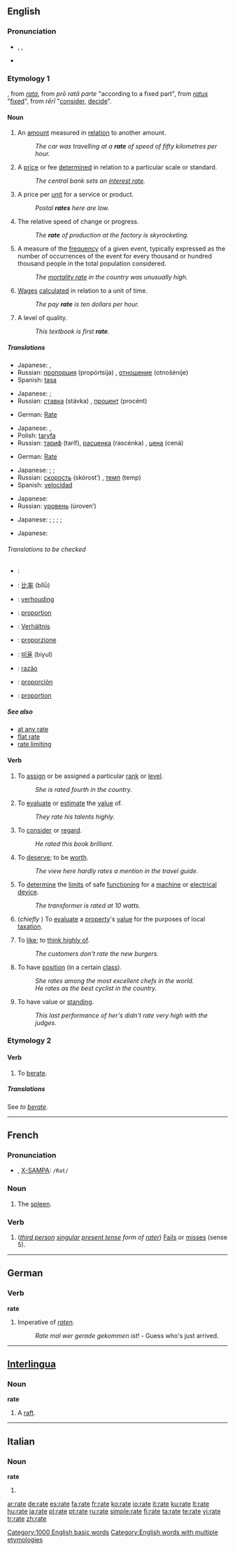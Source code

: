 {{see|Rate|raté}}
{{wikipedia|Rate (disambiguation)}}
==English==

===Pronunciation===
* {{IPA|/ɹeɪt/}}, {{SAMPA|/r\eIt/}}, {{enPR|r��āt}} <!-- :[[Rhymes: -eɪt]] except there aren't any... -->
* {{audio|en-us-rate.ogg|Audio (US)}}

===Etymology 1===
{{OF.}}, from {{ML.}} ''[[rata]]'', from {{L.}}''prō ratā parte'' "according to a fixed part", from ''[[ratus]]'' "[[fix]]ed", from ''rērī'' "[[consider]], [[decide]]".

====Noun====
{{wikipedia}}
{{en-noun}}

# An [[amount]] measured in [[relation]] to another amount.
#: ''The car was travelling at a '''rate''' of speed of fifty kilometres per hour.''
# A [[price]] or fee [[determined]] in relation to a particular scale or standard.
#: ''The central bank sets an [[interest rate]].''
# A price per [[unit]] for a service or product.
#: ''Postal '''rates''' here are low.''
# The relative speed of change or progress.
#: ''The '''rate''' of production at the factory is skyrocketing.''
# {{statistics}} A measure of the [[frequency]] of a given event, typically expressed as the number of occurrences of the event for every thousand or hundred thousand people in the total population considered.
#: ''The [[mortality rate]] in the country was unusually high.''
# [[wage|Wages]] [[calculate]]d in relation to a unit of time.
#: ''The pay '''rate''' is ten dollars per hour.''
# A level of quality.
#: ''This textbook is first '''rate'''''.

=====Translations=====
{{trans-top|an amount measured in relation to another amount}}
{{trans-mid}}
* Japanese: {{t|ja|sc=Jpan|比率|tr=hiritsu}}, {{t|ja|sc=Jpan|割合|tr=wariai}}
* Russian: [[пропорция]] (propórtsija) {{f}}, [[отношение]] (otnošénije) {{n}}
* Spanish: [[tasa]] {{f}}
{{trans-bottom}}

{{trans-top|a price or fee determined in relation to a particular scale or standard}}
{{trans-mid}}
* Japanese: {{t|ja|sc=Jpan|割合|tr=wariai}}; {{qualifier|fee}} {{t|ja|sc=Jpan|利率|tr=riritsu}}
* Russian: [[ставка]] (stávka) {{f}}, [[процент]] (procént) {{m}}
{{trans-bottom}}

{{trans-top|a price per unit for a service or product}}
* German: [[Rate]] {{f}}
{{trans-mid}}
* Japanese: {{t|ja|sc=Jpan|比率|tr=hiritsu}}, {{t|ja|sc=Jpan|割合|tr=wariai}}
* Polish: [[taryfa]] {{f}}
* Russian: [[тариф]] (taríf), [[расценка]] (rascénka) {{f}}, [[цена]] (cená) {{f}}
{{trans-bottom}}

{{trans-top|relative speed}}
* German: [[Rate]] {{f}}
{{trans-mid}}
* Japanese: {{t|ja|sc=Jpan|割合|tr=wariai}}; {{qualifier|production speed}} {{t|ja|sc=Jpan|生産速度|tr=sēsan sokudo}}; {{qualifier|growth of a company, country}} {{t|ja|sc=Jpan|成長率|tr=seichōritsu}}
* Russian: [[скорость]] (skórost’) {{f}}, [[темп]] (temp) {{m}}
* Spanish: [[velocidad]] {{f}}
{{trans-bottom}}

{{trans-top|statistics: a measure of the frequency of a given event}}
{{trans-mid}}
* Japanese: {{qualifier|mortality rate}} {{t|ja|sc=Jpan|死亡率|tr=shibōritsu}}
* Russian: [[уровень]] (úroven’) {{m}}
{{trans-bottom}}

{{trans-top|wages calculated in relation to a unit of time}}
{{trans-mid}}
* Japanese: {{t|ja|sc=Jpan|割合|tr=wariai}}; {{qualifier|per hour}} {{t|ja|sc=Jpan|時給|tr=jikyū}}; {{qualifier|per day}} {{t|ja|sc=Jpan|日給|tr=nikkyū}}; {{qualifier|per month}} {{t|ja|sc=Jpan|月給|tr=gekkyū}}; {{qualifier|per year}} {{t|ja|sc=Jpan|年収|tr=nenshū}}
{{trans-bottom}}

{{trans-top|a level of quality}}
{{trans-mid}}
* Japanese: {{t|ja|sc=Jpan|級|tr=kyū}}
{{trans-bottom}}

======Translations to be checked======
{{checktrans}}
{{trans-top|Ratio}}
* {{ttbc|Arabic}}: {{Arab|[[معدل]]}} {{IPAchar|(moʕáddal)}} {{m}}
* {{ttbc|Chinese}}: [[比率]] (bǐlǜ)
* {{ttbc|Dutch}}: [[verhouding]] {{f}}
* {{ttbc|French}}: [[proportion]] {{f}}
* {{ttbc|German}}: [[Verhältnis]] {{n}}
* {{ttbc|Italian}}: [[proporzione]] {{f}}
{{trans-mid}}
* {{ttbc|Korean}}: [[비율]] (biyul)
* {{ttbc|Portuguese}}: [[razão]] {{f}}
* {{ttbc|Spanish}}: [[proporción]] {{f}}
* {{ttbc|Swedish}}: [[proportion]] {{c}}
{{trans-bottom}}

=====See also=====
<!-- compounds -->
* [[at any rate]]
* [[flat rate]]
* [[rate limiting]]

====Verb====
{{en-verb|rat|ing}}

# {{transitive}} To [[assign]] or be assigned a particular [[rank]] or [[level]].
#: ''She is rated fourth in the country.''
# {{transitive}} To [[evaluate]] or [[estimate]] the [[value]] of.
#: ''They rate his talents highly.''
# {{transitive}} To [[consider]] or [[regard]].
#: ''He rated this book brilliant.''
# {{transitive}} To [[deserve]]; to be [[worth]].
#: ''The view here hardly rates a mention in the travel guide.''
# {{transitive}} To [[determine]] the [[limit]]s of safe [[function]]ing for a [[machine]] or [[electrical]] [[device]].
#: ''The transformer is rated at 10 watts.''
# {{transitive}} (''chiefly {{UK}}'') To [[evaluate]] a [[property]]'s [[value]] for the purposes of local [[taxation]].
# {{transitive}}  {{informal}} To [[like]]; to [[think highly of]].
#: ''The customers don't rate the new burgers.''
# {{intransitive}} To have [[position]] (in a certain [[class]]).
#: ''She rates among the most excellent chefs in the world.''
#: ''He rates as the best cyclist in the country.''
# {{intransitive}} To have value or [[standing]].
#: ''This last performance of her's didn't rate very high with the judges.''

===Etymology 2===

====Verb====
{{en-verb|rat|es}}

# {{transitive}} To [[berate]].

=====Translations=====
See ''to [[berate]]''.

[[Category:1000 English basic words]]
[[Category:English words with multiple etymologies]]

----

==French==

===Pronunciation===
* {{IPA|/ʁat/}}, [[w:X-SAMPA|X-SAMPA]]: <tt>/Rat/</tt>

===Noun===
{{fr-noun|f}}

# The [[spleen]].

===Verb===
{{infl|fr|verb form}}

#{{transitive}} (''[[third person]] [[singular]] [[present tense]] form of [[rater]]'') [[Fail]]s or [[miss]]es (sense 5).

----

==German==

===Verb===
'''rate'''

# Imperative of ''[[raten]]''.
#: ''Rate mal wer gerade gekommen ist!'' - Guess who's just arrived.

----

==[[Interlingua]]==

===Noun===
'''rate'''

# A [[raft]].

----

==Italian==

===Noun===
'''rate''' {{f}}

# {{plural of|[[rata]]|lang=Italian}}

[[ar:rate]]
[[de:rate]]
[[es:rate]]
[[fa:rate]]
[[fr:rate]]
[[ko:rate]]
[[io:rate]]
[[it:rate]]
[[ku:rate]]
[[lt:rate]]
[[hu:rate]]
[[ja:rate]]
[[pl:rate]]
[[pt:rate]]
[[ru:rate]]
[[simple:rate]]
[[fi:rate]]
[[ta:rate]]
[[te:rate]]
[[vi:rate]]
[[tr:rate]]
[[zh:rate]]